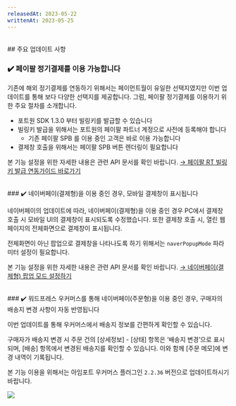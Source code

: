 ```yaml
---
releasedAt: 2023-05-22
writtenAt: 2023-05-25
---
```



<br />
## 주요 업데이트 사항

### ✔️ 페이팔 정기결제를 이용 가능합니다

기존에 해외 정기결제를 연동하기 위해서는 페이먼트월이 유일한 선택지였지만 이번 업데이트를 통해 보다 다양한 선택지를 제공합니다. 그럼, 페이팔 정기결제를 이용하기 위한 주요 절차를 소개합니다.


- 포트원 SDK 1.3.0 부터 빌링키를 발급할 수 있습니다
- 빌링키 발급을 위해서는 포트원의 페이팔 파트너 계정으로 사전에 등록해야 합니다
    - 기존 페이팔 SPB 를 이용 중인 고객은 바로 이용 가능합니다
- 결제창 호출을 위해서는 페이팔 SPB 버튼 렌더링이 필요합니다

본 기능 설정을 위한 자세한 내용은 관련 API 문서를 확인 바랍니다. [→ 페이팔 RT 빌링키 발급 연동가이드 바로가기](https://developers.portone.io/docs/ko/pg/payment-gateway/rt)

<br />
### ✔️ 네이버페이(결제형)을 이용 중인 경우, 모바일 결제창이 표시됩니다

네이버페이의 업데이트에 따라, 네이버페이(결제형)을 이용 중인 경우 PC에서 결제창 호출 시 모바일 UI의 결제창이 표시되도록 수정했습니다. 또한 결제창 호출 시, 열린 웹페이지의 전체화면으로 결제창이 표시됩니다. 

전체화면이 아닌 팝업으로 결제창을 나타나도록 하기 위해서는 `naverPopupMode` 파라미터 설정이 필요합니다.

본 기능 설정을 위한 자세한 내용은 관련 API 문서를 확인 바랍니다. [→ 네이버페이(결제형) 팝업 모드 설정하기](https://developers.portone.io/docs/ko/pg/simple/naver)

<br />
### ✔️ 워드프레스 우커머스를 통해 네이버페이(주문형)을 이용 중인 경우, 구매자의 배송지 변경 사항이 자동 반영됩니다

이번 업데이트를 통해 우커머스에서 배송지 정보를 간편하게 확인할 수 있습니다.

구매자가 배송지 변경 시 주문 건의 [상세정보] - [상태] 항목은 ‘배송지 변경’으로 표시되며, [배송] 항목에서 변경된 배송지를 확인할 수 있습니다. 이와 함께 [주문 메모]에 변경 내역이 기록됩니다. 

본 기능 이용을 위해서는 아임포트 우커머스 플러그인 `2.2.36` 버전으로 업데이트하시기 바랍니다.

![](</gitbook-assets/ko/releasenotes_0524.png>)